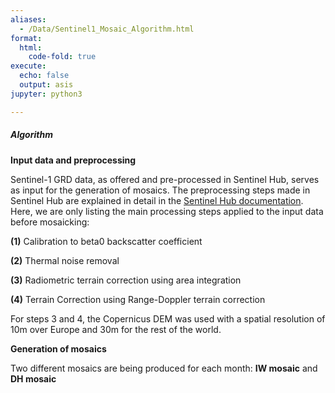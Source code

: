 ```yaml
---
aliases: 
  - /Data/Sentinel1_Mosaic_Algorithm.html
format:
  html:
    code-fold: true
execute:
  echo: false
  output: asis
jupyter: python3

---
```


##### Algorithm

**Input data and preprocessing**

Sentinel-1 GRD data, as offered and pre-processed in Sentinel Hub, serves as input for the generation of mosaics. The preprocessing steps made in Sentinel Hub are explained in detail in the [Sentinel Hub documentation](https://documentation.dataspace.copernicus.eu/APIs/SentinelHub/Data/S1GRD.html#processing-chain){target="_blank"}. Here, we are only listing the main processing steps applied to the input data before mosaicking: 

**(1)** Calibration to beta0 backscatter coefficient

**(2)** Thermal noise removal

**(3)** Radiometric terrain correction using area integration

**(4)** Terrain Correction using Range-Doppler terrain correction

For steps 3 and 4, the Copernicus DEM was used with a spatial resolution of 10m over Europe and 30m for the rest of the world.

**Generation of mosaics**

Two different mosaics are being produced for each month: **IW mosaic** and **DH mosaic**

<!-- <table class="available-mosaic-bands" style="margin: 10px;">
  <thead>
    <tr>
      <th style="background-color: #9ea1a5">Name</th>
      <th style="background-color: #9ea1a5">Description</th>
      <th style="background-color: #9ea1a5">Resolution</th>
    </tr>
  </thead>
  <tbody>
    <tr>
      <td rowspan="1">B02</td>
      <td>Blue</td>
      <td>10 m</td>
    </tr>
    <tr>
      <td rowspan="1">B03</td>
      <td>Green</td>
      <td>10 m</td>
    </tr>
    <tr>
      <td rowspan="1">B04</td>
      <td>Red</td>
      <td>10 m</td>
    </tr>
    <tr>
      <td rowspan="1">B08</td>
      <td>Near Infrared (NIR)</td>
      <td>10 m</td>
    </tr>
    <tr>
      <td rowspan="1">observations</td>
      <td>Number of valid observations</td>
      <td>10 m</td>
    </tr>
    <tr>
      <td rowspan="1">dataMask</td>
      <td>The mask of data/no data pixels ([more](https://documentation.dataspace.copernicus.eu/APIs/SentinelHub/UserGuides/Datamask.html){target="_blank"}).</td>
      <td>N/A*</td>
    </tr>
  </tbody>
</table> -->